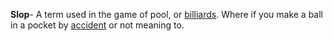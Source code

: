 '''Slop'''- A term used in the game of pool, or [[billiards]]. Where if you make a ball in a pocket by [[accident]] or not meaning to.